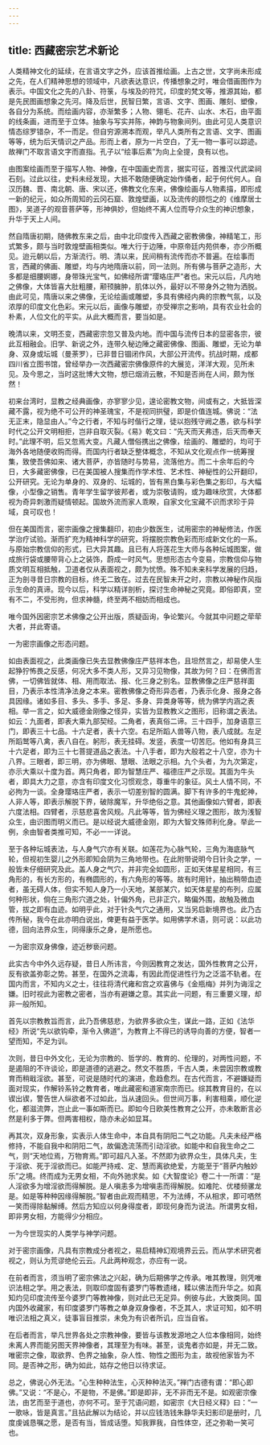 ```yaml
---
---
---
```

title: 西藏密宗艺术新论
---




人类精神文化的延续，在言语文字之外，应该首推绘画。上古之世，文字尚未形成之先，在人们精神思想的领域中，凡欲表达意识，传播想象之时，唯会借画图作为表示。中国文化之先的八卦、符箓，与埃及的符咒，印度的梵文等，推源其始，都是先民图画想象之先河。降及后世，民智日繁，言语、文字、图画、雕刻、塑像，各自分为系统。而绘画内容，亦渐繁多；人物、翎毛、花卉、山水、木石，由平面的线条画，进而至于立体。抽象与写实并陈，神韵与物象间列。由此可见人类意识情态综罗错杂，不一而足。但自穷源溯本而观，举凡人类所有之言语、文字、图画等等，统为后天情识之产品。形而上者，原为一片空白，了无一物一事可以踪迹。故禅门不取言语文字而直指。孔子以“绘事后素”为向上全提，良有以也。

由图案绘画而至于描写人物、神像，在中国画史而言，据实可征，首推汉代武梁祠石刻。过此以往，史料未经发现，大抵不敢随便确定始作俑者，起于何代何人。自汉历魏、晋、南北朝、唐、宋以还，佛教文化东来，佛像绘画与人物素描，即形成一新的纪元，如众所周知的云冈石窟、敦煌壁画，以及流传的顾恺之的《维摩居士图》，吴道子的观音菩萨等，形神俱妙，但始终不离人位而导介众生的神识想象，升华于天上人间。

然自隋唐初期，随佛教东来之后，由中北印度传入西藏之密教佛像，神精笔工，形式繁多，颇与当时敦煌壁画相类似。唯大行于边陲，中原帝廷内苑供奉，亦少所概见。迨元朝以后，方渐流行。明、清以来，民间稍有流传而亦不普遍。在绘事而言，西藏的佛画、雕塑，均与内地隋唐以前，同一法则。所有佛与菩萨之造形，大多都是细腰婀娜，身带珠光宝气，如佛经所谓“璎珞庄严”者也。宋元以后，凡内地之佛像，大体皆喜大肚粗腰，颟顸臃肿，肌体以外，最好以不带身外之物为洒脱。由此可见，隋唐以来之佛像，无论绘画或雕塑，多具有佛经内典的宗教气氛，以及浓厚的印度文化色彩。宋元以后，画像与雕塑，亦受禅宗之影响，具有农业社会的朴素，人位文化的平实。从此大概而言，要当如是。

晚清以来，文明丕变，西藏密宗忽又普及内地。而中国与流传日本的显密各宗，彼此互相融会。旧学、新说之外，连带久秘边陲之藏密佛像、图画、雕塑，无论为单身、双身或坛城（曼荼罗），已非昔日锢闭作风，大部公开流传。抗战时期，成都四川省立图书馆，曾经举办一次西藏密宗佛像原件的大展览，洋洋大观，见所未见。及今思之，当时这批博大文物，想已烟消云散，不知是否尚在人间，颇为怅然！

初来台湾时，显教之经典画像，亦寥寥少见，遑论密教文物，间或有之，大抵皆深藏不露，视为绝不可公开的神圣瑰宝，不是视同拱璧，即是价值连城。佛说：“法无正末，隐显由人。”今之行者，不知与时偕行之理，徒以抱残守阙之愚，欲与科学时代之公开文明相拒，岂非自取灭裂。《易》乾文曰：“先天而天弗违，后天而奉天时。”此理不明，后又忽焉大变。凡藏人僧俗携出之佛像，绘画的、雕塑的，均可于海外各地随便收购而得。而国内行者缺乏整体概念，不知从文化观点作一统筹搜集，致使吾佛如来、诸大菩萨，亦皆随时与势易，流落他方。而二十余年后的今日，大多藏密佛像，已在美国被人搜集而作学术性、艺术性、神秘性的公开翻印，公开研究。无论为单身的、双身的、坛城的，皆有黑白集与彩色集之影印，与大幅像，小型像之销售。青年学生留学彼邦者，或为崇敬请购，或为趣味欣赏，大体都视为奇异刺激而疑情顿起。国故外流而家人乖睽，自家文化宝藏不识而求珍于异域，良可叹也！

但在美国而言，密宗画像之搜集翻印，初由少数医生，试用密宗的神秘修法，作医学治疗试验。渐而扩充为精神科学的研究，将摆脱宗教色彩而形成新文化的一系。与原始宗教信仰的形式，已大异其趣。且已有人将莲花生大师与各种坛城图案，做成旅行袋或腰带背心上之装饰，蔚成一时风气。思想形态古今变易，宗教信仰与物质文明互相抵触，卫道者仅从表面视之，颇为忧愤。殊不知未来科学发展的归趋，正为剖寻昔日宗教的目标，终无二致在。过去在民智未开之时，宗教以神秘作风指示生命的真谛。现今以后，科学以精详剖析，探讨生命神秘之究竟。即俗即真，空有不二，不受形拘，但求神髓，终至两不相妨而相成也。

唯今国外因密宗艺术佛像之公开出版，质疑函询，争论繁兴。今就其中问题之荦荦大者，并此寄语。

一为密宗画像之形态问题。

如由表面视之，此类画像已失去显教佛像庄严慈祥本色，且坦然言之，却易使人生起狰狞怖畏之反感，何况大多不类人形，又异习见物像，其故为何？曰：在佛而言佛，一切佛皆就体、相、用而取法、报、化三身之别名。显教佛像之庄严慈祥面目，乃表示本性清净法身之本来。密教佛像之奇形异态者，乃表示化身、报身之各具因缘。诸如多目、多头、多手、多足、多身、异类身等等，统为佛学内涵之表相。举一言之，如大威德金刚像之怪异，实皆为显教教义之图形，旧称谓之表法。如云：九面者，即表大乘九部契经。二角者，表真俗二谛。三十四手，加身语意三门，即表三十七品。十六足者，表十六空。右足所蹈人兽等八物，表八成就。左足所蹈鹫等八禽，表八自在。躬形，表无挂碍。发竖，表度一切苦厄。他如有身具三十六足者，即为三十七菩提道品之表法。十八手者，即为大般若之十八空，亦为十八界。三眼者，即三明，亦为佛眼、慧眼、法眼之示相。九个头者，为九次第定，亦示大乘以十度为首。两只角者，即为智慧庄严、福德庄严之示现。其面为牛头者，即具大力之意，亦含有印度文化习惯观念，尊重牛的象征。风土人情不同，不必拘为一谈。全身璎珞庄严者，表示一切差别智的圆满。脚下有许多的牛鬼蛇神，人非人等，即表示解脱下界，破除魔军，升华绝俗之意。其他画像如六臂者，即表六度法相。四臂者，示慈悲喜舍风规。凡此等等，皆为佛经义理之图形，故为浅智众生，由识图而明义而已。是以经说大威德金刚，即为大智文殊师利化身。举此一例，余由智者类推可知，不必一一详说。

至于各种坛城表法，与人身气穴亦有关联。如莲花为心脉气轮，三角为海底脉气轮，但视初生婴儿之外形即知会阴为三角地带也。在此附带说明今日针灸之学，一般皆未仔细研究及此。盖人身之气穴，并非完全如圆形，正如天体星星相同，有三角形的，有长方形的，有椭圆形的，有六角形的等等。故有时用针，抽出稍带血迹者，虽无碍人体，但实不知人身乃一小天地，某部某穴，如天体星星的布列，应属何种形状，倘在三角形穴道之处，针偏外角，已非正穴，略偏外围，故触及微血管，拔之即有血迹。如明乎此，对于针灸气穴之通用，又当另启新境界也。此乃古传所秘，我今在此亦明白说出，俾更有益于医学。如用佛学术语，则可说：以此功德，回向法界众生，同得康乐之身，是所愿也。

一为密宗双身佛像，迹近秽亵问题。

此实古今中外久远存疑，昔日人所讳言，今则因教育之发达，国外性教育之公开，反有欲盖弥彰之势。甚至，在国外之流毒，有因此而促进性行为之泛滥不轨者。在国内而言，不知内义之士，往往将清代雍和宫之欢喜佛与《金瓶梅》并列为诲淫之嫌。旧时视此为密教之密者，当亦有避嫌之意。其实此一问题，有三重要义理，却非一般所知。

首先以宗教教旨而言，此乃吾佛慈悲，为欲界多欲众生，谋此一路，正如《法华经》所说“先以欲钩牵，渐令入佛道”，为教育上不得已的诱导向善的方便，智者一望而知，不足为训。

次则，昔日中外文化，无论为宗教的、哲学的、教育的、伦理的，对两性问题，不是遏阻的不许谈论，即是道德的逃避之。然文不胜质，千古人类，未尝因宗教或教育而稍戢淫欲。甚至，可说是随时代的演进，愈趋愈烈。在古代而言，不避嫌疑而面对现实，作解铃系铃之教育者，唯此藏密和道家南宗而已。综其教育目的，在以锲出锲，警告世人纵欲者不过如此，当从速回头。但世间万事，利害相乘，顺化逆化，都滋流弊，岂止此一事如斯而已。即如今日欧美性教育之公开，亦未敢断言必然是利多于弊。但两害相权，隐亦未必如显耳。

再其次，双身形象，实表示人体生命中，本自具有阴阳二气之功能。凡夫未经严格修持，不能自我中和阴阳二气，故偏逸流荡而引动淫欲。如能中和自我生命之二气，则“天地位焉，万物育焉。”即可超凡入圣。不然即为欲界众生，具体凡夫，生于淫欲、死于淫欲而已。如能严持戒、定、慧而离欲绝爱，方能至于“菩萨内触妙乐”之境。终而成为无男女相，不向外驰求矣。如《大智度论》卷二十一所谓：“是人淫欲多为增淫欲而得解脱。是人嗔恚多为增嗔恚而得解脱。如难陀、优楼频骡龙是。如是等种种因缘得解脱。”智者由此观而精思，不为法缚，不从相求，即可哂然一笑而得除黏解缚。然后方知应以何身得度者，即现何身而为说法。所谓男女相，即非男女相，方能得少分相应。

一为今世现实的人类学与神学问题。

对于密宗画像，凡具有宗教成分者视之，易启精神幻观境界云云。而从学术研究者视之，则认为荒谬绝伦云云。凡此两种观念，亦应有一说。

在前者而言，须当明了密宗佛法之兴起，确为后期佛学之传承。唯其教理，则凭唯识法相之学。用之表法，则取印度固有婆罗门等教遗绪，糅以佛法而升华之。如真知灼见印度流传至今婆罗门等教神像，则对此已无足异。例彼与此，大致类同。国内国外收藏家，有印度婆罗门等教之单身双身像者，不乏其人，求证可知，如不明唯识法相之真义，徒事盲目推崇，未免为有识者所讥，应当自省。

在后者而言，举凡世界各处之宗教神像，要皆与该教发源地之人位本像相同，始终未离人界而能另图天界神像者，其理至为有味。甚至，谈鬼者亦如是，并无二致。唯密宗之像，取欲界、色界之抽象，杂人性、物性之图形为主，故视他家皆为不同。是否神之形，确为如此，姑存之他日以待求证。

总之，佛说心外无法。“心生种种法生，心灭种种法灭。”禅门古德有谓：“即心即佛。”又说：“不是心，不是物，不是佛。”即是即非，无不非而无不是。如观密宗像法，由艺而至于道也，亦何不可。至于咒语问题，如密宗《大日经义释》曰：“一一歌咏，皆是真言。”且拈此解以为结论，并以应钱浩钱朱静华夫妇影印是册时，几度虔诚恳嘱之愿，是否有当，皆成话堕。知我罪我，自性体空，还之弥勒一笑可也。